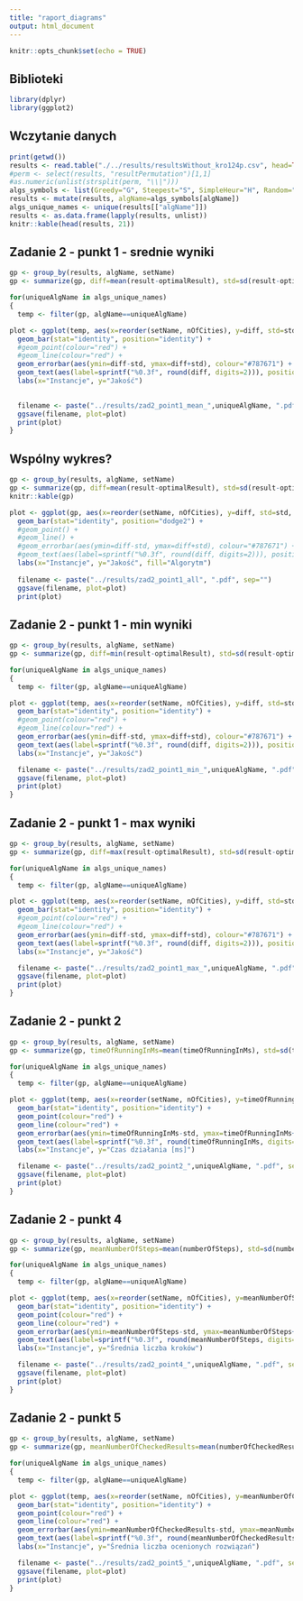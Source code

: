 ---
title: "raport_diagrams"
output: html_document
---

```{r setup, include=FALSE}
knitr::opts_chunk$set(echo = TRUE)
```

## Biblioteki
```{r libraries}
library(dplyr)
library(ggplot2)
```

## Wczytanie danych
```{r load_data}
print(getwd())
results <- read.table("./../results/resultsWithout_kro124p.csv", head=TRUE, sep=",")
#perm <- select(results, "resultPermutation")[1,1]
#as.numeric(unlist(strsplit(perm, "\\|")))
algs_symbols <- list(Greedy="G", Steepest="S", SimpleHeur="H", Random="R", RandomWalker="RW")
results <- mutate(results, algName=algs_symbols[algName])
algs_unique_names <- unique(results[["algName"]])
results <- as.data.frame(lapply(results, unlist))
knitr::kable(head(results, 21))
```

## Zadanie 2 - punkt 1 - srednie wyniki
```{r zad2_point1_mean}
gp <- group_by(results, algName, setName)
gp <- summarize(gp, diff=mean(result-optimalResult), std=sd(result-optimalResult), nOfCities=mean(nOfCities))

for(uniqueAlgName in algs_unique_names)
{
  temp <- filter(gp, algName==uniqueAlgName)

plot <- ggplot(temp, aes(x=reorder(setName, nOfCities), y=diff, std=std, group=1)) +
  geom_bar(stat="identity", position="identity") +
  #geom_point(colour="red") +
  #geom_line(colour="red") +
  geom_errorbar(aes(ymin=diff-std, ymax=diff+std), colour="#787671") +
  geom_text(aes(label=sprintf("%0.3f", round(diff, digits=2))), position=position_dodge(width=0.9), vjust=-0.25) +
  labs(x="Instancje", y="Jakość")

  
  filename <- paste("../results/zad2_point1_mean_",uniqueAlgName, ".pdf", sep="")
  ggsave(filename, plot=plot)
  print(plot)
}

```


## Wspólny wykres?
```{r test}
gp <- group_by(results, algName, setName)
gp <- summarize(gp, diff=mean(result-optimalResult), std=sd(result-optimalResult), nOfCities=mean(nOfCities))
knitr::kable(gp)

plot <- ggplot(gp, aes(x=reorder(setName, nOfCities), y=diff, std=std, group=1, fill=factor(algName))) +
  geom_bar(stat="identity", position="dodge2") +
  #geom_point() +
  #geom_line() +
  #geom_errorbar(aes(ymin=diff-std, ymax=diff+std), colour="#787671") +
  #geom_text(aes(label=sprintf("%0.3f", round(diff, digits=2))), position=position_dodge(width=0.9), vjust=-0.25) +
  labs(x="Instancje", y="Jakość", fill="Algorytm")
  
  filename <- paste("../results/zad2_point1_all", ".pdf", sep="")
  ggsave(filename, plot=plot)
  print(plot)
```



## Zadanie 2 - punkt 1 - min wyniki
```{r zad2_point1_min}
gp <- group_by(results, algName, setName)
gp <- summarize(gp, diff=min(result-optimalResult), std=sd(result-optimalResult), nOfCities=mean(nOfCities))

for(uniqueAlgName in algs_unique_names)
{
  temp <- filter(gp, algName==uniqueAlgName)

plot <- ggplot(temp, aes(x=reorder(setName, nOfCities), y=diff, std=std, group=1)) +
  geom_bar(stat="identity", position="identity") +
  #geom_point(colour="red") +
  #geom_line(colour="red") +
  geom_errorbar(aes(ymin=diff-std, ymax=diff+std), colour="#787671") +
  geom_text(aes(label=sprintf("%0.3f", round(diff, digits=2))), position=position_dodge(width=0.9), vjust=-0.25) +
  labs(x="Instancje", y="Jakość")

  filename <- paste("../results/zad2_point1_min_",uniqueAlgName, ".pdf", sep="")
  ggsave(filename, plot=plot)
  print(plot)
}

```

## Zadanie 2 - punkt 1 - max wyniki
```{r zad2_point1_max}
gp <- group_by(results, algName, setName)
gp <- summarize(gp, diff=max(result-optimalResult), std=sd(result-optimalResult), nOfCities=mean(nOfCities))

for(uniqueAlgName in algs_unique_names)
{
  temp <- filter(gp, algName==uniqueAlgName)

plot <- ggplot(temp, aes(x=reorder(setName, nOfCities), y=diff, std=std, group=1)) +
  geom_bar(stat="identity", position="identity") +
  #geom_point(colour="red") +
  #geom_line(colour="red") +
  geom_errorbar(aes(ymin=diff-std, ymax=diff+std), colour="#787671") +
  geom_text(aes(label=sprintf("%0.3f", round(diff, digits=2))), position=position_dodge(width=0.9), vjust=-0.25) +
  labs(x="Instancje", y="Jakość")

  filename <- paste("../results/zad2_point1_max_",uniqueAlgName, ".pdf", sep="")
  ggsave(filename, plot=plot)
  print(plot)
}

```

## Zadanie 2 - punkt 2
```{r zad2_point2}
gp <- group_by(results, algName, setName)
gp <- summarize(gp, timeOfRunningInMs=mean(timeOfRunningInMs), std=sd(timeOfRunningInMs), nOfCities=mean(nOfCities))

for(uniqueAlgName in algs_unique_names)
{
  temp <- filter(gp, algName==uniqueAlgName)

plot <- ggplot(temp, aes(x=reorder(setName, nOfCities), y=timeOfRunningInMs, group=1)) +
  geom_bar(stat="identity", position="identity") +
  geom_point(colour="red") +
  geom_line(colour="red") +
  geom_errorbar(aes(ymin=timeOfRunningInMs-std, ymax=timeOfRunningInMs+std), colour="#787671") +
  geom_text(aes(label=sprintf("%0.3f", round(timeOfRunningInMs, digits=2))), position=position_dodge(width=0.9), vjust=-0.25) +
  labs(x="Instancje", y="Czas działania [ms]")

  filename <- paste("../results/zad2_point2_",uniqueAlgName, ".pdf", sep="")
  ggsave(filename, plot=plot)
  print(plot)
}

```

## Zadanie 2 - punkt 4
```{r zad2_point4}
gp <- group_by(results, algName, setName)
gp <- summarize(gp, meanNumberOfSteps=mean(numberOfSteps), std=sd(numberOfSteps), nOfCities=mean(nOfCities))

for(uniqueAlgName in algs_unique_names)
{
  temp <- filter(gp, algName==uniqueAlgName)

plot <- ggplot(temp, aes(x=reorder(setName, nOfCities), y=meanNumberOfSteps, group=1)) +
  geom_bar(stat="identity", position="identity") +
  geom_point(colour="red") +
  geom_line(colour="red") +
  geom_errorbar(aes(ymin=meanNumberOfSteps-std, ymax=meanNumberOfSteps+std), colour="#787671") +
  geom_text(aes(label=sprintf("%0.3f", round(meanNumberOfSteps, digits=2))), position=position_dodge(width=0.9), vjust=-0.25) +
  labs(x="Instancje", y="Średnia liczba kroków")

  filename <- paste("../results/zad2_point4_",uniqueAlgName, ".pdf", sep="")
  ggsave(filename, plot=plot)
  print(plot)
}

```


## Zadanie 2 - punkt 5
```{r zad2_point5}
gp <- group_by(results, algName, setName)
gp <- summarize(gp, meanNumberOfCheckedResults=mean(numberOfCheckedResults), std=sd(numberOfCheckedResults), nOfCities=mean(nOfCities))

for(uniqueAlgName in algs_unique_names)
{
  temp <- filter(gp, algName==uniqueAlgName)

plot <- ggplot(temp, aes(x=reorder(setName, nOfCities), y=meanNumberOfCheckedResults, group=1)) +
  geom_bar(stat="identity", position="identity") +
  geom_point(colour="red") +
  geom_line(colour="red") +
  geom_errorbar(aes(ymin=meanNumberOfCheckedResults-std, ymax=meanNumberOfCheckedResults+std), colour="#787671") +
  geom_text(aes(label=sprintf("%0.3f", round(meanNumberOfCheckedResults, digits=2))), position=position_dodge(width=0.9), vjust=-0.25) +
  labs(x="Instancje", y="Średnia liczba ocenionych rozwiązań")

  filename <- paste("../results/zad2_point5_",uniqueAlgName, ".pdf", sep="")
  ggsave(filename, plot=plot)
  print(plot)
}

```